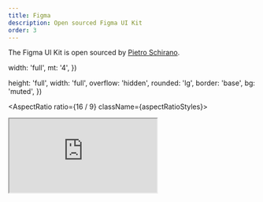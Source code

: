 ```yaml
---
title: Figma
description: Open sourced Figma UI Kit
order: 3
---
```



The Figma UI Kit is open sourced by [Pietro Schirano](https://twitter.com/skirano).

  width: 'full',
  mt: '4',
})

  height: 'full',
  width: 'full',
  overflow: 'hidden',
  rounded: 'lg',
  border: 'base',
  bg: 'muted',
})

<AspectRatio ratio={16 / 9} className={aspectRatioStyles}>
  <iframe
    src="https://embed.figma.com/file/1203061493325953101/hf_embed?community_viewer=true&embed_host=shadcn&hub_file_id=1203061493325953101&kind=&viewer=1"
    className={iframeStyles}
  />
</AspectRatio>

## Grab a copy

https://www.figma.com/community/file/1203061493325953101
